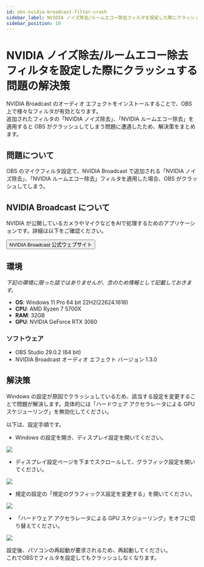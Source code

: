 ```yaml
---
id: obs-nvidia-broadcast-filter-crash
sidebar_label: NVIDIA ノイズ除去/ルームエコー除去フィルタを設定した際にクラッシュする問題の解決策
sidebar_position: 10
---
```


# NVIDIA ノイズ除去/ルームエコー除去フィルタを設定した際にクラッシュする問題の解決策

NVIDIA Broadcast のオーディオ エフェクトをインストールすることで、OBS 上で様々なフィルタが有効となります。  
追加されたフィルタの「NVIDIA ノイズ除去」、「NVIDIA ルームエコー除去」を適用すると OBS がクラッシュしてしまう問題に遭遇したため、解決策をまとめます。

## 問題について

OBS のマイクフィルタ設定で、NVIDIA Broadcast で追加される「NVIDIA ノイズ除去」、「NVIDIA ルームエコー除去」フィルタを適用した場合、OBS がクラッシュしてしまう。

## NVIDIA Broadcast について

NVIDIA が公開しているカメラやマイクなどをAIで処理するためのアプリケーションです。詳細は以下をご確認ください。

<button class="button button--primary button--lg" onclick="window.open('https://www.nvidia.com/ja-jp/geforce/broadcasting/broadcast-sdk/resources/', '_blank')">NVIDIA Broadcast 公式ウェブサイト</button>

## 環境

*下記の環境に限った話ではありませんが、念のため情報として記載しておきます。*

- **OS**: Windows 11 Pro 64 bit 22H2(22624.1616)
- **CPU**: AMD Ryzen 7 5700X
- **RAM**: 32GB
- **GPU**: NVIDIA GeForce RTX 3060

### ソフトウェア

- OBS Studio 29.0.2 (64 bit)
- NVIDIA Broadcast オーディオ エフェクト バージョン 1.3.0

## 解決策

Windows の設定が原因でクラッシュしているため、該当する設定を変更することで問題が解決します。具体的には「ハードウェア アクセラレータによる GPU スケジューリング」を無効化してください。

以下は、設定手順です。

- Windows の設定を開き、ディスプレイ設定を開いてください。

![](https://i.imgur.com/sPmmkaa.png)

- ディスプレイ設定ページを下までスクロールして、グラフィック設定を開いてください。

![](https://i.imgur.com/qTb4E3m.png)

- 規定の設定の「規定のグラフィックス設定を変更する」を開いてください。

![](https://i.imgur.com/0JlWOgK.png)

- 「ハードウェア アクセラレータによる GPU スケジューリング」をオフに切り替えてください。

![](https://i.imgur.com/zDuhhU0.png)

設定後、パソコンの再起動が要求されるため、再起動してください。  
これでOBSでフィルタを設定してもクラッシュしなくなります。
